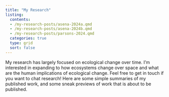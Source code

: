 ```yaml
---
title: "My Research"
listing: 
  contents: 
  - /my-research-posts/asena-2024a.qmd
  - /my-research-posts/asena-2024b.qmd
  - /my-research-posts/parsons-2024.qmd
  categories: true
  type: grid
  sort: false
---
```


My research has largely focused on ecological change over time. I'm interested in expanding to how ecosystems change over space and what are the human implications of ecological change. Feel free to get in touch if you want to chat research! Here are some simple summaries of my published work, and some sneak previews of work that is about to be published.
